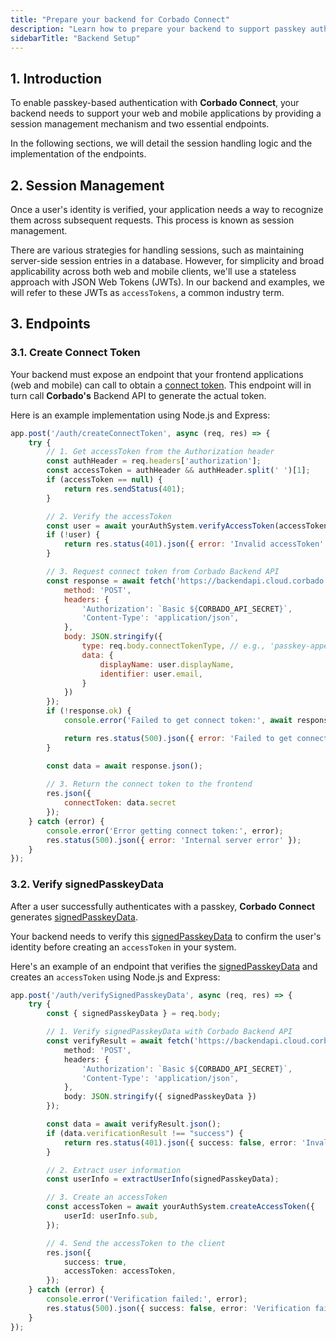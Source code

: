 ```yaml
---
title: "Prepare your backend for Corbado Connect"
description: "Learn how to prepare your backend to support passkey authentication with Corbado Connect by implementing two essential endpoints."
sidebarTitle: "Backend Setup"
---
```



<Demo />

## 1. Introduction

To enable passkey-based authentication with **Corbado Connect**, your backend needs to support your web and mobile applications by providing a session management mechanism and two essential endpoints. 

In the following sections, we will detail the session handling logic and the implementation of the endpoints.

## 2. Session Management

Once a user's identity is verified, your application needs a way to recognize them across subsequent requests. This process is known as session management.

There are various strategies for handling sessions, such as maintaining server-side session entries in a database. However, for simplicity and broad applicability across both web and mobile clients, we'll use a stateless approach with JSON Web Tokens (JWTs). In our backend and examples, we will refer to these JWTs as `accessTokens`, a common industry term.

## 3. Endpoints

### 3.1. Create Connect Token

Your backend must expose an endpoint that your frontend applications (web and mobile) can call to obtain a [connect token](/corbado-connect/concepts/connect-token). This endpoint will in turn call **Corbado's** Backend API to generate the actual token.

Here is an example implementation using Node.js and Express:

```javascript
app.post('/auth/createConnectToken', async (req, res) => {
    try {
        // 1. Get accessToken from the Authorization header
        const authHeader = req.headers['authorization'];
        const accessToken = authHeader && authHeader.split(' ')[1];
        if (accessToken == null) {
            return res.sendStatus(401);
        }

        // 2. Verify the accessToken
        const user = await yourAuthSystem.verifyAccessToken(accessToken);
        if (!user) {
            return res.status(401).json({ error: 'Invalid accessToken' });
        }

        // 3. Request connect token from Corbado Backend API
        const response = await fetch('https://backendapi.cloud.corbado.io/v2/connectTokens', {
            method: 'POST',
            headers: {
                'Authorization': `Basic ${CORBADO_API_SECRET}`,
                'Content-Type': 'application/json',
            },
            body: JSON.stringify({
                type: req.body.connectTokenType, // e.g., 'passkey-append'
                data: {
                    displayName: user.displayName,
                    identifier: user.email,
                }
            })
        });
        if (!response.ok) {
            console.error('Failed to get connect token:', await response.text());

            return res.status(500).json({ error: 'Failed to get connect token' });
        }

        const data = await response.json();
        
        // 3. Return the connect token to the frontend
        res.json({
            connectToken: data.secret
        });
    } catch (error) {
        console.error('Error getting connect token:', error);
        res.status(500).json({ error: 'Internal server error' });
    }
});
```

### 3.2. Verify signedPasskeyData

After a user successfully authenticates with a passkey, **Corbado Connect** generates [signedPasskeyData](/corbado-connect/concepts/signed-passkey-data).

Your backend needs to verify this [signedPasskeyData](/corbado-connect/concepts/signed-passkey-data) to confirm the user's identity before creating an `accessToken` in your system.

Here's an example of an endpoint that verifies the [signedPasskeyData](/corbado-connect/concepts/signed-passkey-data) and creates an `accessToken` using Node.js and Express:

```typescript
app.post('/auth/verifySignedPasskeyData', async (req, res) => {
    try {
        const { signedPasskeyData } = req.body;

        // 1. Verify signedPasskeyData with Corbado Backend API
        const verifyResult = await fetch('https://backendapi.cloud.corbado.io/v2/passkeys/verifySignedData', {
            method: 'POST',
            headers: {
                'Authorization': `Basic ${CORBADO_API_SECRET}`,
                'Content-Type': 'application/json',
            },
            body: JSON.stringify({ signedPasskeyData })
        });

        const data = await verifyResult.json();
        if (data.verificationResult !== "success") {
            return res.status(401).json({ success: false, error: 'Invalid signedPasskeyData' });
        }

        // 2. Extract user information
        const userInfo = extractUserInfo(signedPasskeyData);

        // 3. Create an accessToken
        const accessToken = await yourAuthSystem.createAccessToken({
            userId: userInfo.sub,
        });

        // 4. Send the accessToken to the client
        res.json({
            success: true,
            accessToken: accessToken,
        });
    } catch (error) {
        console.error('Verification failed:', error);
        res.status(500).json({ success: false, error: 'Verification failed' });
    }
});
```